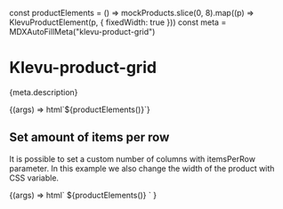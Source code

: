 const productElements = () => mockProducts.slice(0, 8).map((p) => KlevuProductElement(p, { fixedWidth: true }))
const meta = MDXAutoFillMeta("klevu-product-grid")

<Meta
  title="Components/Productgrid"
  component="klevu-product-grid"
  argTypes={meta.argTypes}
  parameters={meta.parameters}
/>

# Klevu-product-grid

<Description>{meta.description}</Description>

<Canvas>
  <Story name="Product grid">{(args) => html`<klevu-product-grid>${productElements()}</klevu-product-grid>`}</Story>
</Canvas>

## Set amount of items per row

It is possible to set a custom number of columns with itemsPerRow parameter.
In this example we also change the width of the product with CSS variable.

<Canvas>
  <Story name="Product grid with set amount">
    {(args) =>
      html`<klevu-product-grid items-per-row="6" style="--klevu-product-width: 100px;">
        ${productElements()}
      </klevu-product-grid>`
    }
  </Story>
</Canvas>
